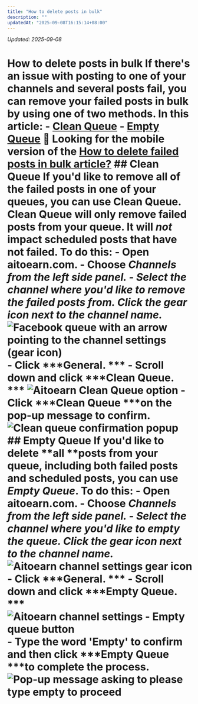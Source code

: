 ```yaml
---
title: "How to delete posts in bulk"
description: ""
updatedAt: "2025-09-08T16:15:14+08:00"
---
```

<!-- UPDATED_AT -->
_Updated: 2025-09-08_

# How to delete posts in bulk If there's an issue with posting to one of your channels and several posts fail, you can remove your failed posts in bulk by using one of two methods. In this article: - [Clean Queue](#h_01GK221XS8YNJZZBR5RJX6VATQ) - [Empty Queue](#h_01GK2224TNBKCWY063VZVGKY8M) 📝 Looking for the mobile version of the [How to delete failed posts in bulk article?](https://support.aitoearn.com//support.aitoearn.com/article/623-how-to-delete-posts-in-bulk-in-the-aitoearn-mobile-app) ## Clean Queue If you'd like to remove all of the failed posts in one of your queues, you can use Clean Queue. Clean Queue will only remove **failed posts** from your queue. It will *not* impact scheduled posts that have not failed. To do this: - Open aitoearn.com. - Choose ***Channels ***from the left side panel. - Select the channel where you'd like to remove the failed posts from. Click the gear icon next to the channel name***.***![Facebook queue with an arrow pointing to the channel settings (gear icon)](//d33v4339jhl8k0.cloudfront.net/docs/assets/64cb6cf86d4a3e191f237e66/images/66b65fa765e01777a933364f/file-Gn3mjulR7w.jpg) - Click ***General. *** - Scroll down and click ***Clean Queue. *** ![Aitoearn Clean Queue option](//d33v4339jhl8k0.cloudfront.net/docs/assets/64cb6cf86d4a3e191f237e66/images/66b660db48915f570c6a932a/file-IU27riNhhu.jpg) - Click ***Clean Queue ***on the pop-up message to confirm. ![Clean queue confirmation popup](//d33v4339jhl8k0.cloudfront.net/docs/assets/64cb6cf86d4a3e191f237e66/images/651dc05542d97d1c04591478/file-WVfp4oV9pz.png) ## Empty Queue If you'd like to delete **all **posts from your queue, including both failed posts and scheduled posts, you can use ***Empty Queue***. To do this: - Open aitoearn.com. - Choose ***Channels ***from the left side panel. - Select the channel where you'd like to empty the queue. Click the gear icon next to the channel name***.***![Aitoearn channel settings gear icon](//d33v4339jhl8k0.cloudfront.net/docs/assets/64cb6cf86d4a3e191f237e66/images/66b65fa765e01777a933364f/file-Gn3mjulR7w.jpg) - Click ***General. *** - Scroll down and click ***Empty Queue. *** ![Aitoearn channel settings - Empty queue button](//d33v4339jhl8k0.cloudfront.net/docs/assets/64cb6cf86d4a3e191f237e66/images/66b661b0067e9c553dc82598/file-H4wymHOWFt.jpg) - Type the word 'Empty' to confirm and then click ***Empty Queue ***to complete the process. ![Pop-up message asking to please type empty to proceed](//d33v4339jhl8k0.cloudfront.net/docs/assets/64cb6cf86d4a3e191f237e66/images/683dcaf3db1d6854da33ea11/file-6ZnvuWRwzf.jpg)